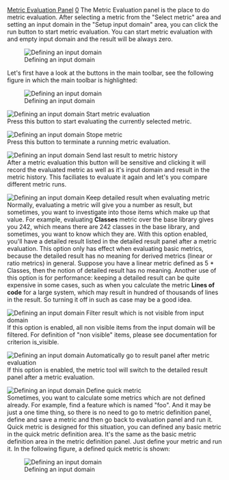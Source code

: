 [[Property:title|Metric Evaluation Panel]]
[[Property:weight|0]]
The Metric Evaluation panel is the place to do metric evaluation. After selecting a metric from the "Select metric" area and setting an input domain in the "Setup input domain" area, you can click the run button to start metric evaluation. You can start metric evaluation with and empty input domain and the result will be always zero.

[[Image:interface1|Defining an input domain]]  

Let's first have a look at the buttons in the main toolbar, see the following figure in which the main toolbar is highlighted:

[[Image:interface2|Defining an input domain]]  

[[Image:metrics-tool--debug-run-icon|Defining an input domain]]  Start metric evaluation <br/>
Press this button to start evaluating the currently selected metric. 

[[Image:metrics-tool--debug-stop-icon|Defining an input domain]]  Stope metric<br/>
Press this button to terminate a running metric evaluation. 

[[Image:metrics-tool--metric-send-to-archive-icon|Defining an input domain]]  Send last result to metric history<br/>
After a metric evaluation this button will be sensitive and clicking it will record the evaluated metric as well as it's input domain and result in the metric history. This faciliates to evaluate it again and let's you compare different metric runs. 

[[Image:metrics-tool--metric-run-and-show-details-icon|Defining an input domain]]  Keep detailed result when evaluating metric<br/>
Normally, evaluating a metric will give you a number as result, but sometimes, you want to investigate into those items which make up that value. For example, evaluating '''Classes''' metric over the base library gives you 242, which means there are 242 classes in the base library, and sometimes, you want to know which they are. With this option enabled, you'll have a detailed result listed in the detailed result panel after a metric evaluation. This option only has effect when evaluating basic metrics, because the detailed result has no meaning for derived metrics (linear or ratio metrics) in general. Suppose you have a linear metric defined as 5 * Classes, then the notion of detailed result has no meaning. Another use of this option is for performance: keeping a detailed result can be quite expensive in some cases, such as when you calculate the metric '''Lines of code''' for a large system, which may result in hundred of thousands of lines in the result. So turning it off in such as case may be a good idea. 

[[Image:metrics-tool--metric-filter-icon|Defining an input domain]]  Filter result which is not visible from input domain<br/>
If this option is enabled, all non visible items from the input domain will be filtered. For definition of "non visible" items, please see documentation for criterion is_visible. 

[[Image:metrics-tool--context-sync-icon|Defining an input domain]]  Automatically go to result panel after metric evaluation<br/>
If this option is enabled, the metric tool will switch to the detailed result panel after a metric evaluation. 

[[Image:metrics-tool--metric-quick-icon|Defining an input domain]]  Define quick metric<br/>
Sometimes, you want to calculate some metrics which are not defined already. For example, find a feature which is named "foo". And it may be just a one time thing, so there is no need to go to metric definition panel, define and save a metric and then go back to evaluation panel and run it. Quick metric is designed for this situation, you can defined any basic metric in the quick metric definition area. It's the same as the basic metric definition area in the metric definition panel. Just define your metric and run it. 
In the following figure, a defined quick metric is shown:

[[Image:interface3|Defining an input domain]]  





